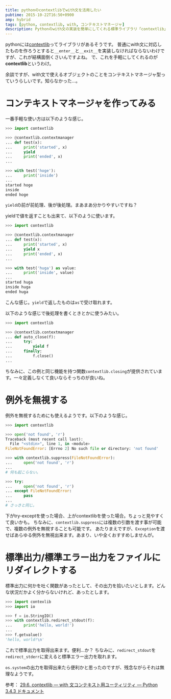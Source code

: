 ```yaml
---
title: pythonのcontextlibでwith文を活用したい
pubtime: 2015-10-22T16:50+0900
amp: hybrid
tags: [python, contextlib, with, コンテキストマネージャ]
description: Pythonのwith文の実装を簡単にしてくれる標準ライブラリ「contextlib」の色々な使い方です。
---
```


pythonには[contextlib](http://docs.python.jp/3.4/library/contextlib.html)ってライブラリがあるそうです。
普通にwith文に対応したものを作ろうとすると`__enter__`と`__exit__`を実装しなければならないわけですが、これが結構面倒くさいんですよね。
で、これを手軽にしてくれるのが**contextlib**というわけ。

余談ですが、with文で使えるオブジェクトのことをコンテキストマネージャ型っていうらしいです。知らなかった…。

# コンテキストマネージャを作ってみる
一番手軽な使い方は以下のような感じ。
``` python
>>> import contextlib

>>> @contextlib.contextmanager
... def test(x):
... 	print('started', x)
... 	yield
... 	print('ended', x)
...

>>> with test('hoge'):
... 	print('inside')
...
started hoge
inside
ended hoge
```
`yield`の前が前処理、後が後処理。まあまあ分かりやすいですね？

yieldで値を返すことも出来て、以下のように使います。
``` python
>>> import contextlib

>>> @contextlib.contextmanager
... def test(x):
... 	print('started', x)
... 	yield x
... 	print('ended', x)
...

>>> with test('huga') as value:
... 	print('inside', value)
...
started huga
inside huga
ended huga
```
こんな感じ。`yield`で返したものは`as`で受け取れます。

以下のような感じで後処理を書くときとかに使うみたい。
``` python
>>> import contextlib

>>> @contextlib.contextmanager
... def auto_close(f):
... 	try:
... 		yield f
... 	finally:
... 		f.close()
...
```
ちなみに、この例と同じ機能を持つ関数`contextlib.closing`が提供されています。一々定義しなくて良いならそっちのが良いね。

# 例外を無視する
例外を無視するためにも使えるようです。以下のような感じ。
``` python
>>> import contextlib

>>> open('not found', 'r')
Traceback (most recent call last):
  File "<stdin>", line 1, in <module>
FileNotFoundError: [Errno 2] No such file or directory: 'not found'

>>> with contextlib.suppress(FileNotFoundError):
... 	open('not found', 'r')
...
# 何も起こらない。

>>> try:
... 	open('not found', 'r')
... except FileNotFoundError:
... 	pass
...
# さっきと同じ。
```
下がtry-exceptを使った場合、上がcontextlibを使った場合。ちょっと見やすくて良いかも。
ちなみに、`contextlib.suppress`には複数の引数を渡す事が可能で、複数の例外を無視することも可能です。
あたりまえですが、`Exception`を渡せばあらゆる例外を無視出来ます。あまり、いや全くおすすめしませんが。

# 標準出力/標準エラー出力をファイルにリダイレクトする
標準出力に何かを吐く関数があったとして、その出力を拾いたいとします。どんな状況だかよく分からないけれど、あったとします。
``` python
>>> import contexlib
>>> import io

>>> f = io.StringIO()
>>> with contextlib.redirect_stdout(f):
... 	print('hello, world!')
...
>>> f.getvalue()
'hello, world!\n'
```
これで標準出力を取得出来ます。便利…か？
ちなみに、`redirect_stdout`を`redirect_stderr`に変えると標準エラー出力を取れます。

`os.system`の出力を取得出来たら便利かと思ったのですが、残念ながらそれは無理なようです。

参考： [29.6. contextlib — with 文コンテキスト用ユーティリティ &mdash; Python 3.4.3 ドキュメント](http://docs.python.jp/3.4/library/contextlib.html)
